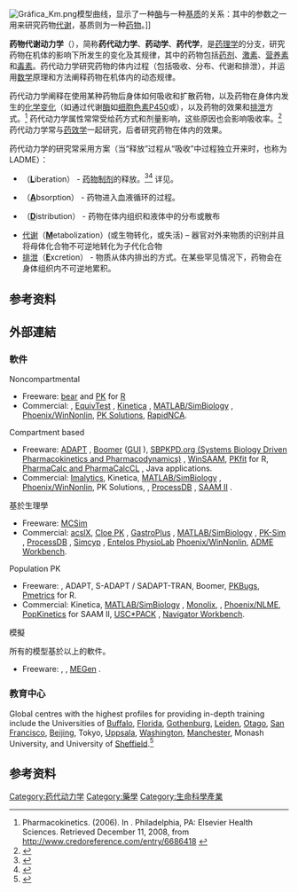 {{medical}}
{{Expand Spanish|Farmacocinética|date=2016年6月}}
{{about|简称药代的学科|简称药代的职业|医药代表}}
[[Image:Gráfica_Km.png|thumb]]模型曲线，显示了一种[[酶|酶]]与一种[[基质|基质]]的关系：其中的参数之一用来研究药物[[代谢|代谢]]，基质则为一种[[药物治疗|药物]]。]]

'''药物代谢动力学'''（{{lang-en|Pharmacokinetics, '''PK'''}}），简称'''药代动力学'''、'''药动学'''、'''药代学'''，是[[药理学|药理学]]的分支，研究药物在机体的影响下所发生的变化及其规律，其中的药物包括[[药剂|药剂]]、[[激素|激素]]、[[营养素|营养素]]和[[毒素|毒素]]。药代动力学研究药物的体内过程（包括吸收、分布、代谢和排泄），并运用[[数学|数学]]原理和方法阐释药物在机体内的动态规律。

药代动力学阐释在使用某种药物后身体如何吸收和扩散药物，以及药物在身体内发生的[[化学变化|化学变化]]（如通过代谢[[酶|酶]]如[[细胞色素P450|细胞色素P450]]或{{link-en|葡萄糖醛酸转移酶|glucuronosyltransferase}}），以及药物的效果和[[排泄|排泄]]方式。<ref>Pharmacokinetics. (2006). In ''{{tsl|en|Mosby's Dictionary of Medicine, Nursing & Health Professions|Mosby's Dictionary of Medicine, Nursing & Health Professions}}''. Philadelphia, PA: Elsevier Health Sciences. Retrieved December 11, 2008, from http://www.credoreference.com/entry/6686418 {{Wayback|url=http://www.credoreference.com/entry/6686418 |date=20160411001253 }}</ref> 药代动力学属性常常受给药方式和剂量影响，这些原因也会影响吸收率。<ref>{{cite book |author=Kathleen Knights; Bronwen Bryant |title=Pharmacology for Health Professionals |publisher=Elsevier |location=Amsterdam |year=2002 |pages= |isbn=0-7295-3664-5 |oclc= |doi= }}</ref> 药代动力学常与[[药效学|药效学]]一起研究，后者研究药物在体内的效果。

药代动力学的研究常采用{{tsl|en|ADME}}方案（当“释放”过程从“吸收”中过程独立开来时，也称为LADME）：
* {{link-en|释放 (药理学)|Liberation (pharmacology)|释放}}（'''<u>L</u>'''iberation） - [[药物制剂|药物制剂]]的释放。<ref name="KochRitschel1986">{{cite book | title = Synopsis der Biopharmazie und Pharmakokinetik | author = Koch HP, Ritschel WA | year = 1986 | publisher = Ecomed | location = Landsberg, München | language = de | isbn = 3-609-64970-4 | chapter = Liberation | pages = 99–131 }}</ref><ref name="pmid17630642">{{cite journal | author = Ruiz-Garcia A, Bermejo M, Moss A, Casabo VG | title = Pharmacokinetics in drug discovery | journal = J Pharm Sci | volume = 97 | issue = 2 | pages = 654–90 | date = February 2008 | pmid = 17630642 | doi = 10.1002/jps.21009 }}</ref> 详见{{tsl|en|IVIVC}}。
* {{link-en|吸收 (药代动力学)|Absorption (pharmacokinetics)|吸收}}（'''<u>A</u>'''bsorption） - 药物进入血液循环的过程。
* {{link-en|分布 (药理学)|Distribution (pharmacology)|分布}}（'''<u>D</u>'''istribution） - 药物在体内组织和液体中的分布或散布
* [[代谢|代谢]]（'''<u>M</u>'''etabolization）(或生物转化，或失活) – 器官对外来物质的识别并且将母体化合物不可逆地转化为子代化合物
* [[排泄|排泄]]（'''<u>E</u>'''xcretion）  - 物质从体内排出的方式。在某些罕见情况下，药物会在身体组织内不可逆地累积。

==参考资料==
{{reflist}}

==外部連結==
=== 軟件 ===
; Noncompartmental
* Freeware: [http://pkpd.kmu.edu.tw/bear/ bear] {{Wayback|url=http://pkpd.kmu.edu.tw/bear/ |date=20160220051842 }} and [http://cran.at.r-project.org/web/packages/PK/index.html PK] {{Wayback|url=http://cran.at.r-project.org/web/packages/PK/index.html |date=20131104004310 }} for [[R语言|R]]
* Commercial: {{tsl|en|MLAB|MLAB}}, [http://www.statistical-solutions-software.com/products-page/equivtest-for-equivalence-testing/ EquivTest] {{Wayback|url=http://www.statistical-solutions-software.com/products-page/equivtest-for-equivalence-testing/ |date=20170822055151 }}, [http://www.thermoscientific.com/ecomm/servlet/productsdetail?productId=11962424 Kinetica] {{Wayback|url=http://www.thermoscientific.com/ecomm/servlet/productsdetail?productId=11962424 |date=20131106054409 }}, [http://www.mathworks.com/products/simbiology/ MATLAB/SimBiology] {{Wayback|url=http://www.mathworks.com/products/simbiology/ |date=20160315024732 }}, [https://web.archive.org/web/20130210014412/http://www.certara.com/products/pkpd/phx-wnl Phoenix/WinNonlin], [https://web.archive.org/web/20110719235952/http://www.summitpk.com/pksolutions/pksolutions.htm PK Solutions], [https://web.archive.org/web/20150407143248/http://www.mango-solutions.com/wp/products-services/products/rapidnca/ RapidNCA].

; Compartment based
* Freeware: [http://bmsr.usc.edu/software/adapt/ ADAPT] {{Wayback|url=http://bmsr.usc.edu/software/adapt/ |date=20130630084734 }}, [http://www.boomer.org/ Boomer] {{Wayback|url=http://www.boomer.org/ |date=20160308204748 }} ([http://pkpd.kmu.edu.tw/jguib/ GUI] {{Wayback|url=http://pkpd.kmu.edu.tw/jguib/ |date=20160304042618 }}), [http://www.sbpkpd.org/ SBPKPD.org (Systems Biology Driven Pharmacokinetics and Pharmacodynamics)] {{Wayback|url=http://www.sbpkpd.org/ |date=20160304090105 }}, [https://web.archive.org/web/20110313141127/http://www.winsaam.com/ WinSAAM], [http://cran.csie.ntu.edu.tw/web/packages/PKfit/index.html PKfit] {{Wayback|url=http://cran.csie.ntu.edu.tw/web/packages/PKfit/index.html |date=20110722171707 }} for R, [http://www.biopharmacy.ethz.ch/ PharmaCalc and PharmaCalcCL] {{Wayback|url=http://www.biopharmacy.ethz.ch/ |date=20160304030912 }}, Java applications.
* Commercial: [http://www.imalytics.philips.com/products/pharmacokinetic-modeling/pharmacokinetic-modeling.page Imalytics], Kinetica, [http://www.mathworks.com/products/simbiology/ MATLAB/SimBiology] {{Wayback|url=http://www.mathworks.com/products/simbiology/ |date=20160315024732 }}, [https://web.archive.org/web/20130210014412/http://www.certara.com/products/pkpd/phx-wnl Phoenix/WinNonlin], PK Solutions, {{tsl|en|PottersWheel|PottersWheel}}, [http://www.integrativebioinformatics.com/processdb.html ProcessDB] {{Wayback|url=http://www.integrativebioinformatics.com/processdb.html |date=20160304040403 }}, [http://depts.washington.edu/saam2/ SAAM II] {{Wayback|url=http://depts.washington.edu/saam2/ |date=20110317095340 }}.

; 基於生理學
* Freeware: [https://www.gnu.org/software/mcsim/ MCSim] {{Wayback|url=https://www.gnu.org/software/mcsim/ |date=20160301183228 }}
* Commercial: [https://web.archive.org/web/20160109094324/http://acslx.com/ acslX], [http://www.cloegateway.com/ Cloe PK] {{Wayback|url=http://www.cloegateway.com/ |date=20160304040523 }}, [http://www.simulations-plus.com/Products.aspx?grpID=3&cID=16&pID=11 GastroPlus] {{Wayback|url=http://www.simulations-plus.com/Products.aspx?grpID=3&cID=16&pID=11 |date=20080530085228 }}, [http://www.mathworks.com/products/simbiology/ MATLAB/SimBiology] {{Wayback|url=http://www.mathworks.com/products/simbiology/ |date=20160315024732 }}, [http://www.systems-biology.com/products/pk-sim.html PK-Sim] {{Wayback|url=http://www.systems-biology.com/products/pk-sim.html |date=20160303192328 }}, [http://www.integrativebioinformatics.com/processdb.html ProcessDB] {{Wayback|url=http://www.integrativebioinformatics.com/processdb.html |date=20160304040403 }}, [http://www.simcyp.com/ Simcyp] {{Wayback|url=http://www.simcyp.com/ |date=20150920040504 }}, [https://web.archive.org/web/20080704113719/http://entelos.com/ Entelos PhysioLab] [https://web.archive.org/web/20130210014412/http://www.certara.com/products/pkpd/phx-wnl Phoenix/WinNonlin], [https://web.archive.org/web/20140221231528/http://www.admewb.com/ ADME Workbench].

; Population PK
* Freeware: {{tsl|en|WinBUGS|WinBUGS}}, ADAPT, S-ADAPT / SADAPT-TRAN, Boomer, [https://web.archive.org/web/20060716224622/http://www.winbugs-development.org.uk/pkbugs/home.html PKBugs], [http://www.lapk.org/pmetrics.php Pmetrics] {{Wayback|url=http://www.lapk.org/pmetrics.php |date=20160304043305 }} for R.
* Commercial: Kinetica, [http://www.mathworks.com/products/simbiology/ MATLAB/SimBiology] {{Wayback|url=http://www.mathworks.com/products/simbiology/ |date=20160315024732 }}, [http://www.lixoft.com/monolix/overview/ Monolix]{{dead link|date=十月 2017 |bot=InternetArchiveBot }}, {{tsl|en|NONMEM|NONMEM}}, [https://web.archive.org/web/20110201042414/http://www.pharsight.com/products/prod_phoenix_nlme_home.php Phoenix/NLME], [http://depts.washington.edu/saam2/popKinetics/index.html PopKinetics] {{Wayback|url=http://depts.washington.edu/saam2/popKinetics/index.html |date=20081024194612 }} for SAAM II, [http://www.lapk.org/software.php USC*PACK] {{Wayback|url=http://www.lapk.org/software.php |date=20160304051648 }}, [https://web.archive.org/web/20150408064739/http://www.mango-solutions.com/wp/products-services/products/navigator/ Navigator Workbench].

; 模擬
所有的模型基於以上的軟件。
* Freeware: {{tsl|en|COPASI|COPASI}}, {{tsl|en|Berkeley Madonna|Berkeley Madonna}}, [http://xnet.hsl.gov.uk/megen/ MEGen] {{Wayback|url=http://xnet.hsl.gov.uk/megen/ |date=20131103174306 }}.

=== 教育中心 ===
Global centres with the highest profiles for providing in-depth training include the Universities of [[Buffalo_University|Buffalo]],
[[Florida_University|Florida]], [[University_of_Gothenburg|Gothenburg]], [[Leiden_University|Leiden]], [[Otago_University|Otago]], [[University_of_California,_San_Francisco|San Francisco]], [[Peking_University|Beijing]], Tokyo, [[Uppsala_University|Uppsala]], [[華盛頓大學|Washington]], [[Manchester_University|Manchester]], Monash University, and University of [[Sheffield_University|Sheffield]].<ref name="pmid22360418">{{cite journal | author = Tucker GT | title = Research priorities in pharmacokinetics | journal = Br J Clin Pharmacol | volume = 73 | issue = 6 | pages = 924–6 | date = June 2012 | pmid = 22360418 | pmc = 3391520 | doi = 10.1111/j.1365-2125.2012.04238.x }}</ref>

== 参考资料 ==
{{reflist}}
{{药物化学}}
{{药理学}}

[[Category:药代动力学|Category:药代动力学]]
[[Category:藥學|Category:藥學]]
[[Category:生命科學產業|Category:生命科學產業]]